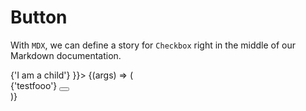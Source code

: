 <!-- Checkbox.stories.mdx -->



<Meta title="Components/Button" component={Button} />

# Button

With `MDX`, we can define a story for `Checkbox` right in the middle of our Markdown documentation.

<Canvas>
  <Story 
    name="demo button"
    args={{ 
      compiler: 'TS',
      framework: 'react',
      children: <div>{'I am a child'}</div>
    }}>
      {(args) => (
        <div>
          {'testfooo'}
          <Button {...args} />
        </div>
      )}
   </Story>
</Canvas>

<ArgsTable story="demo button" />